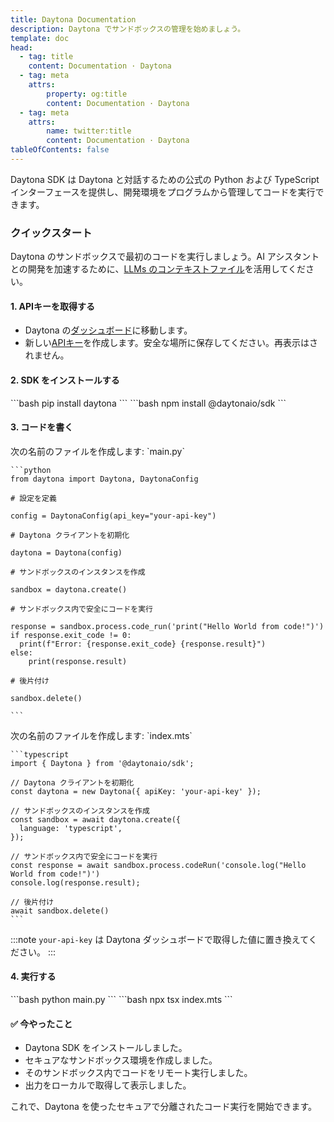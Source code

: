 ```yaml
---
title: Daytona Documentation
description: Daytona でサンドボックスの管理を始めましょう。
template: doc
head:
  - tag: title
    content: Documentation · Daytona
  - tag: meta
    attrs:
        property: og:title
        content: Documentation · Daytona
  - tag: meta
    attrs:
        name: twitter:title
        content: Documentation · Daytona
tableOfContents: false
---
```



Daytona SDK は Daytona と対話するための公式の Python および TypeScript インターフェースを提供し、開発環境をプログラムから管理してコードを実行できます。

### クイックスタート

Daytona のサンドボックスで最初のコードを実行しましょう。AI アシスタントとの開発を加速するために、[LLMs のコンテキストファイル](/docs/ja/getting-started#additional-examples)を活用してください。

#### 1. APIキーを取得する

- Daytona の[ダッシュボード](https://app.daytona.io/dashboard)に移動します。
- 新しい[APIキー](https://app.daytona.io/dashboard/keys)を作成します。安全な場所に保存してください。再表示はされません。

#### 2. SDK をインストールする

<Tabs syncKey="language">
  <TabItem label="Python" icon="seti:python">
    ```bash
    pip install daytona
    ```
  </TabItem>

  <TabItem label="TypeScript" icon="seti:typescript">
    ```bash
    npm install @daytonaio/sdk
    ```
  </TabItem>
</Tabs>

#### 3. コードを書く

<Tabs syncKey="language">
  <TabItem label="Python" icon="seti:python">
    次の名前のファイルを作成します: `main.py`

    ```python
    from daytona import Daytona, DaytonaConfig

    # 設定を定義

    config = DaytonaConfig(api_key="your-api-key")

    # Daytona クライアントを初期化

    daytona = Daytona(config)

    # サンドボックスのインスタンスを作成

    sandbox = daytona.create()

    # サンドボックス内で安全にコードを実行

    response = sandbox.process.code_run('print("Hello World from code!")')
    if response.exit_code != 0:
      print(f"Error: {response.exit_code} {response.result}")
    else:
        print(response.result)

    # 後片付け

    sandbox.delete()

    ```
  </TabItem>

  <TabItem label="TypeScript" icon="seti:typescript">
    次の名前のファイルを作成します: `index.mts`

    ```typescript
    import { Daytona } from '@daytonaio/sdk';

    // Daytona クライアントを初期化
    const daytona = new Daytona({ apiKey: 'your-api-key' });

    // サンドボックスのインスタンスを作成
    const sandbox = await daytona.create({
      language: 'typescript',
    });

    // サンドボックス内で安全にコードを実行
    const response = await sandbox.process.codeRun('console.log("Hello World from code!")')
    console.log(response.result);

    // 後片付け
    await sandbox.delete()
    ```
  </TabItem>
</Tabs>

:::note
`your-api-key` は Daytona ダッシュボードで取得した値に置き換えてください。
:::

#### 4. 実行する

<Tabs syncKey="language">
  <TabItem label="Python" icon="seti:python">
    ```bash
    python main.py
    ```
  </TabItem>

  <TabItem label="TypeScript" icon="seti:typescript">
    ```bash
    npx tsx index.mts
    ```
  </TabItem>
</Tabs>

#### ✅ 今やったこと

- Daytona SDK をインストールしました。
- セキュアなサンドボックス環境を作成しました。
- そのサンドボックス内でコードをリモート実行しました。
- 出力をローカルで取得して表示しました。

これで、Daytona を使ったセキュアで分離されたコード実行を開始できます。

<ExploreMore />
